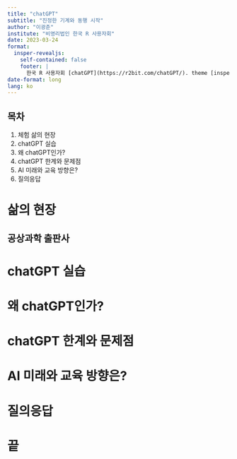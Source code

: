 ```yaml
---
title: "chatGPT"
subtitle: "진정한 기계와 동행 시작"
author: "이광춘"
institute: "비영리법인 한국 R 사용자회"
date: 2023-03-24
format: 
  insper-revealjs:
    self-contained: false
    footer: |
      한국 R 사용자회 [chatGPT](https://r2bit.com/chatGPT/). theme [insper](https://github.com/padsInsper/quarto-insper-theme) 소스코드 [GitHub](https://github.com/padsInsper/quarto-insper-theme).
date-format: long
lang: ko
---
```


## 목차

1. 체험 삶의 현장
1. chatGPT 실습
1. 왜 chatGPT인가?
1. chatGPT 한계와 문제점
1. AI 미래와 교육 방향은?
1. 질의응답

# 삶의 현장

## 공상과학 출판사

# chatGPT 실습

# 왜 chatGPT인가?
# chatGPT 한계와 문제점
# AI 미래와 교육 방향은?
# 질의응답


# 끝
